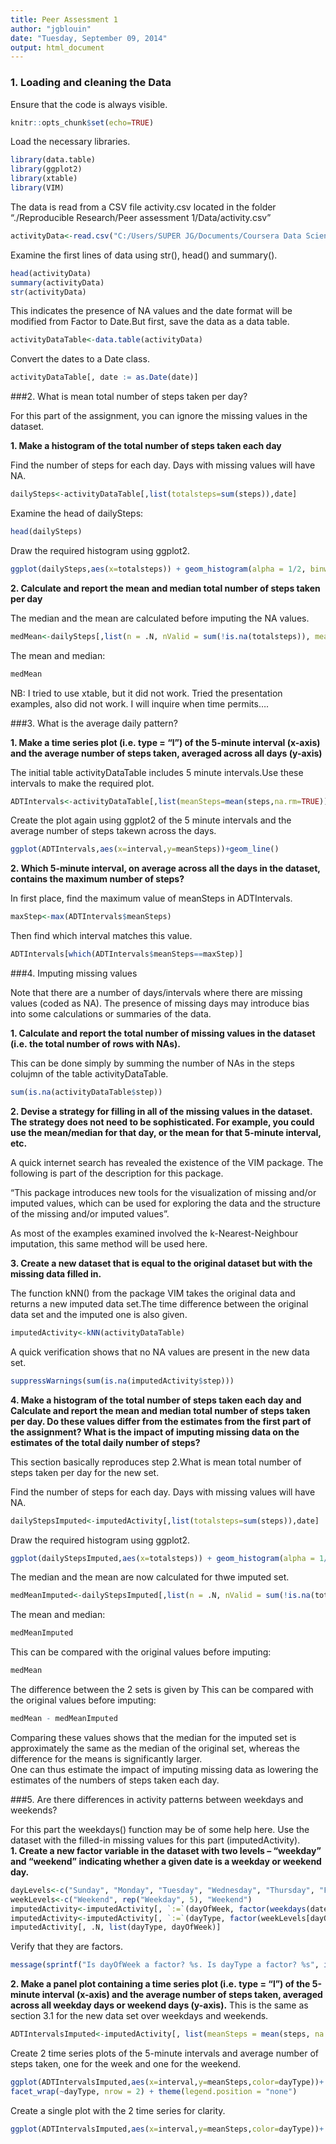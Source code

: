 ```yaml
---
title: Peer Assessment 1
author: "jgblouin"
date: "Tuesday, September 09, 2014"
output: html_document
---
```

### 1. Loading and cleaning the Data

Ensure that the code is always visible.
```r
knitr::opts_chunk$set(echo=TRUE)
```

Load the necessary libraries.
```r
library(data.table)
library(ggplot2)
library(xtable)
library(VIM)
```
The data is read from a CSV file activity.csv located in the folder "./Reproducible Research/Peer assessment 1/Data/activity.csv"

```r
activityData<-read.csv("C:/Users/SUPER JG/Documents/Coursera Data Science/ReproducibleResearch/Peer assessment 1/Data/activity.csv")
```
Examine the first lines of data using str(), head() and summary().
```r
head(activityData)
summary(activityData)
str(activityData)
```

This indicates the presence of NA values and the date format will be modified from Factor to Date.But first, save the data as a data table.
```r
activityDataTable<-data.table(activityData)
```
Convert the dates to a Date class.
```r
activityDataTable[, date := as.Date(date)]
```
###2. What is mean total number of steps taken per day?

For this part of the assignment, you can ignore the missing values in the dataset.

**1. Make a histogram of the total number of steps taken each day**

Find the number of steps for each day. Days with missing values will have NA.
```r
dailySteps<-activityDataTable[,list(totalsteps=sum(steps)),date]
```
Examine the head of dailySteps:
```r
head(dailySteps)
```
Draw the required histogram using ggplot2.
```r
ggplot(dailySteps,aes(x=totalsteps)) + geom_histogram(alpha = 1/2, binwidth = 1000)
```

**2. Calculate and report the mean and median total number of steps taken per day**

The median and the mean are calculated before imputing the NA values.
```r
medMean<-dailySteps[,list(n = .N, nValid = sum(!is.na(totalsteps)), mean = mean(totalsteps,na.rm = TRUE), median = median(totalsteps, na.rm = TRUE))]
```
The mean and median:
```r
medMean
```
NB: I tried to use xtable, but it did not work. Tried the presentation examples, also did not work. I will inquire when time permits....

###3. What is the average daily pattern?

**1. Make a time series plot (i.e. type = "l") of the 5-minute interval (x-axis) and the average number of steps taken, averaged across all days (y-axis)**

The initial table activityDataTable includes 5 minute intervals.Use these intervals to make the required plot.
```r
ADTIntervals<-activityDataTable[,list(meanSteps=mean(steps,na.rm=TRUE)),interval]
```
Create the plot again using ggplot2 of the 5 minute intervals and the average number of steps takewn across the days.
```r
ggplot(ADTIntervals,aes(x=interval,y=meanSteps))+geom_line()
```

**2. Which 5-minute interval, on average across all the days in the dataset, contains the maximum number of steps?**

In first place, find the maximum value of meanSteps in ADTIntervals.
```r
maxStep<-max(ADTIntervals$meanSteps)
```
Then find which interval matches this value.
```r
ADTIntervals[which(ADTIntervals$meanSteps==maxStep)]
```
###4. Imputing missing values

Note that there are a number of days/intervals where there are missing values (coded as NA). The presence of missing days may introduce bias into some calculations or summaries of the data.

**1. Calculate and report the total number of missing values in the dataset (i.e. the total number of rows with NAs).**

This can be done simply by summing the number of NAs in the steps colujmn of the table activityDataTable.
```r
sum(is.na(activityDataTable$step))
```

**2. Devise a strategy for filling in all of the missing values in the dataset. The strategy does not need to be sophisticated. For example, you could use the mean/median for that day, or the mean for that 5-minute interval, etc.**

A quick internet search has revealed the existence of the VIM package.
The following is part of the description for this package.   

"This package introduces new tools for the visualization of missing
and/or imputed values, which can be used for exploring the data and the
structure of the missing and/or imputed values".

As most of the examples examined involved the k-Nearest-Neighbour imputation, this same method will be used here. 

**3. Create a new dataset that is equal to the original dataset but with the missing data filled in.**

The function kNN() from the package VIM takes the original data and returns a new imputed data set.The time difference between the original data set and the imputed one is also given.

```r
imputedActivity<-kNN(activityDataTable)
```

A quick verification shows that no NA values are present in the new data set.
```r
suppressWarnings(sum(is.na(imputedActivity$step)))
```

**4. Make a histogram of the total number of steps taken each day and Calculate and report the mean and median total number of steps taken per day. Do these values differ from the estimates from the first part of the assignment? What is the impact of imputing missing data on the estimates of the total daily number of steps?**

This section basically reproduces step 2.What is mean total number of steps taken per day for the new set.

Find the number of steps for each day. Days with missing values will have NA.
```r
dailyStepsImputed<-imputedActivity[,list(totalsteps=sum(steps)),date]
```

Draw the required histogram using ggplot2.
```r
ggplot(dailyStepsImputed,aes(x=totalsteps)) + geom_histogram(alpha = 1/2, binwidth = 1000)
```

The median and the mean are now calculated for thwe imputed set.
```r
medMeanImputed<-dailyStepsImputed[,list(n = .N, nValid = sum(!is.na(totalsteps)), mean = mean(totalsteps,na.rm = TRUE), median = median(totalsteps, na.rm = TRUE))]
```
The mean and median:
```r
medMeanImputed
```
This can be compared with the original values before imputing:
```r
medMean
```
The difference between the 2 sets is given by
This can be compared with the original values before imputing:
```r
medMean - medMeanImputed
```

Comparing these values shows that the median for the imputed set is approximately the same as the median of the original set, whereas the difference for the means is significantly larger.  
One can thus estimate the impact of imputing missing data as lowering the estimates of the numbers of steps taken each day.

###5. Are there differences in activity patterns between weekdays and weekends?

For this part the weekdays() function may be of some help here. Use the dataset with the filled-in missing values for this part (imputedActivity).  
**1. Create a new factor variable in the dataset with two levels -- "weekday" and "weekend" indicating whether a given date is a weekday or weekend day.**
```r
dayLevels<-c("Sunday", "Monday", "Tuesday", "Wednesday", "Thursday", "Friday",   "Saturday")
weekLevels<-c("Weekend", rep("Weekday", 5), "Weekend")
imputedActivity<-imputedActivity[, `:=`(dayOfWeek, factor(weekdays(date), levels = dayLevels))]
imputedActivity<-imputedActivity[, `:=`(dayType, factor(weekLevels[dayOfWeek]))]
imputedActivity[, .N, list(dayType, dayOfWeek)]
```
Verify that they are factors.
```r
message(sprintf("Is dayOfWeek a factor? %s. Is dayType a factor? %s", is.factor(imputedActivity$dayOfWeek),is.factor(imputedActivity$dayType)))
```
**2. Make a panel plot containing a time series plot (i.e. type = "l") of the 5-minute interval (x-axis) and the average number of steps taken, averaged across all weekday days or weekend days (y-axis).**
This is the same as section 3.1 for the new data set over weekdays and weekends.
```r
ADTIntervalsImputed<-imputedActivity[, list(meanSteps = mean(steps, na.rm = TRUE)), list(dayType, interval)]
```

Create 2 time series plots of the 5-minute intervals and average number of steps taken, one for the week and one for the weekend.
```r
ggplot(ADTIntervalsImputed,aes(x=interval,y=meanSteps,color=dayType))+ geom_line() + 
facet_wrap(~dayType, nrow = 2) + theme(legend.position = "none")
```

Create a single plot with the 2 time series for clarity.
```r
ggplot(ADTIntervalsImputed,aes(x=interval,y=meanSteps,color=dayType))+ geom_line()
```




